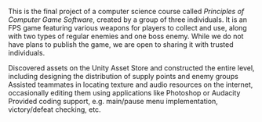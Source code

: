 
This is the final project of a computer science course called *Principles of Computer Game Software*, created by a group of three individuals. It is an FPS game featuring various weapons for players to collect and use, along with two types of regular enemies and one boss enemy. While we do not have plans to publish the game, we are open to sharing it with trusted individuals.

<ULItem>Discovered assets on the Unity Asset Store and constructed the entire level, including designing the distribution of supply points and enemy groups</ULItem>
<ULItem>Assisted teammates in locating texture and audio resources on the internet, occasionally editing them using applications like Photoshop or Audacity</ULItem>
<ULItem>Provided coding support, e.g. main/pause menu implementation, victory/defeat checking, etc.</ULItem>
